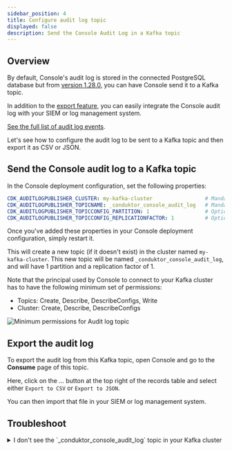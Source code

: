 ```yaml
---
sidebar_position: 4
title: Configure audit log topic
displayed: false
description: Send the Console Audit Log in a Kafka topic
---
```


## Overview

By default, <GlossaryTerm>Console</GlossaryTerm>'s audit log is stored in the connected PostgreSQL database but from [version 1.28.0](/changelog#console-1280), you can have Console send it to a Kafka topic.

In addition to the [export feature](/platform/navigation/console/topics/topic-consume/consume/#export-records-in-csv--json), you can easily integrate the Console audit log with your <GlossaryTerm>SIEM</GlossaryTerm> or log management system.

[See the full list of audit log events](/guide/conduktor-in-production/admin/audit-logs).

Let's see how to configure the audit log to be sent to a Kafka topic and then export it as CSV or JSON.

## Send the Console audit log to a Kafka topic

In the Console deployment configuration, set the following properties:

```yaml
CDK_AUDITLOGPUBLISHER_CLUSTER: my-kafka-cluster                 # Mandatory
CDK_AUDITLOGPUBLISHER_TOPICNAME: _conduktor_console_audit_log   # Mandatory
CDK_AUDITLOGPUBLISHER_TOPICCONFIG_PARTITION: 1                  # Optional, default is 1
CDK_AUDITLOGPUBLISHER_TOPICCONFIG_REPLICATIONFACTOR: 1          # Optional, default is 1
```

Once you've added these properties in your Console deployment configuration, simply restart it.

This will create a new topic (if it doesn't exist) in the cluster named `my-kafka-cluster`. This new topic will be named `_conduktor_console_audit_log`, and will have 1 partition and a replication factor of 1.

Note that the principal used by Console to connect to your Kafka cluster has to have the following minimum set of permissions:

- Topics: Create, Describe, DescribeConfigs, Write
- Cluster: Create, Describe, DescribeConfigs

![Minimum permissions for Audit log topic](/images/minimum-set-acls.png)

## Export the audit log

To export the audit log from this Kafka topic, open Console and go to the **Consume** page of this topic.

Here, click on the *...* button at the top right of the records table and select either `Export to CSV` or `Export to JSON`.

You can then import that file in your SIEM or log management system.

## Troubleshoot

<details>
  <summary>I don't see the `_conduktor_console_audit_log` topic in your Kafka cluster</summary>
  <div> Check whether **internal topics are hidden**, if not, check the Console logs for errors. Otherwise, the issue could be a misconfigured name of the Kafka cluster. In that's the case, you'll see this message in the logs: *Failed to publish audit log event: Not found. Could not find cluster my-kafka-cluster*. Make sure that the Kafka **cluster name matches the ID you can see** in the clusters dropdown in Console.</div>
</details>
